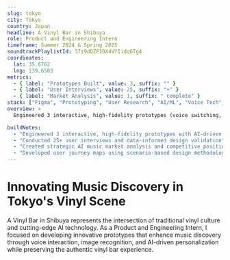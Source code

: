 ```yaml
---
slug: tokyo
city: Tokyo
country: Japan
headline: A Vinyl Bar in Shibuya
role: Product and Engineering Intern
timeframe: Summer 2024 & Spring 2025
soundtrackPlaylistId: 37i9dQZF1DX4VYIidq6Tg4
coordinates:
  lat: 35.6762
  lng: 139.6503
metrics:
  - { label: "Prototypes Built", value: 3, suffix: "" }
  - { label: "User Interviews", value: 25, suffix: "+" }
  - { label: "Market Analysis", value: 1, suffix: " complete" }
stack: ["Figma", "Prototyping", "User Research", "AI/ML", "Voice Tech", "Image Recognition", "Product Strategy"]
overview: >
  Engineered 3 interactive, high-fidelity prototypes (voice switching, image-to-song, and AI-driven features), validating concepts through user interviews and data-informed design. Conducted strategic AI music market analysis and created user journey maps using scenario-based design, directly shaping product roadmap and competitive positioning.

buildNotes:
  - "Engineered 3 interactive, high-fidelity prototypes with AI-driven features"
  - "Conducted 25+ user interviews and data-informed design validation"
  - "Created strategic AI music market analysis and competitive positioning"
  - "Developed user journey maps using scenario-based design methodology"
---
```


# Innovating Music Discovery in Tokyo's Vinyl Scene

A Vinyl Bar in Shibuya represents the intersection of traditional vinyl culture and cutting-edge AI technology. As a Product and Engineering Intern, I focused on developing innovative prototypes that enhance music discovery through voice interaction, image recognition, and AI-driven personalization while preserving the authentic vinyl bar experience.